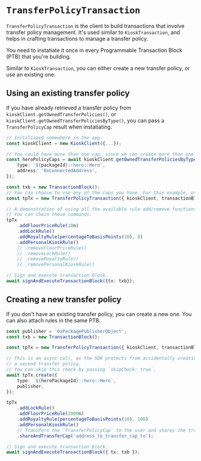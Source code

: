 # `TransferPolicyTransaction`

`TransferPolicyTransaction` is the client to build transactions that involve transfer policy
management. It's used similar to `KioskTransaction`, and helps in crafting transactions to manage a
transfer policy.

You need to instatiate it once in every Programmable Transaction Block (PTB) that you're building.

Similar to `KioskTransaction`, you can either create a new transfer policy, or use an existing one.

## Using an existing transfer policy

If you have already retrieved a transfer policy from `kioskClient.getOwnedTransferPolicies()`, or
`kioskClient.getOwnedTransferPoliciesByType()`, you can pass a `TransferPolicyCap` result when
instatiating.

```typescript
// Initiliazed somewhere in the app.
const kioskClient = new KioskClient({...});

// You could have more than one cap, since we can create more than one transfer policy.
const heroPolicyCaps = await kioskClient.getOwnedTransferPoliciesByType({
    type: `${packageId}::hero::Hero`,
    address: '0xConnectedAddress',
});

const txb = new TransactionBlock();
// You can choose to use any of the caps you have. For this example, use the first one.
const tpTx = new TransferPolicyTransaction({ kioskClient, transactionBlock: txb, cap: heroPolicyCaps[0] });

// A demonstration of using all the available rule add/remove functions.
// You can chain these commands.
tpTx
    .addFloorPriceRule(10n)
    .addLockRule()
    .addRoyaltyRule(percentageToBasisPoints(10), 0)
    .addPersonalKioskRule()
    // .removeFloorPriceRule()
    // .removeLockRule()
    // .removeRoyaltyRule()
    // .removePersonalKioskRule()

// Sign and execute transaction block.
await signAndExecuteTransactionBlock({tx: txb});
```

## Creating a new transfer policy

If you don't have an existing transfer policy, you can create a new one. You can also attach rules
in the same PTB.

```typescript
const publisher = '0xPackagePublisherObject';
const txb = new TransactionBlock();

const tpTx = new TransferPolicyTransaction({ kioskClient, transactionBlock: txb });

// This is an async call, as the SDK protects from accidentally creating
// a second transfer policy.
// You can skip this check by passing `skipCheck: true`.
await tpTx.create({
	type: `${heroPackageId}::hero::Hero`,
	publisher,
});

tpTx
	.addLockRule()
	.addFloorPriceRule(1000n)
	.addRoyaltyRule(percentageToBasisPoints(10), 100)
	.addPersonalKioskRule()
	// Transfers the `TransferPolicyCap` to the user and shares the transfer policy.
	.shareAndTransferCap('address_to_transfer_cap_to');

// Sign and execute transaction block.
await signAndExecuteTransactionBlock({ tx: txb });
```
